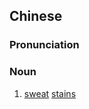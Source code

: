 {{also|汗渍}}
==Chinese==
{{zh-forms|s=汗渍}}

===Pronunciation===
{{zh-pron
|m=hànzì
|c=hon6 zik1
|cat=n
}}

===Noun===
{{zh-noun}}

# [[sweat]] [[stain]]s